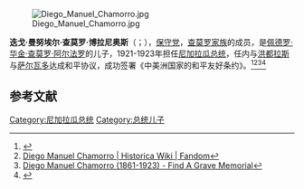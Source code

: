 [[File:Diego_Manuel_Chamorro.jpg|thumb]]

'''迭戈·曼努埃尔·查莫罗·博拉尼奥斯'''（{{lang-es|Diego Manuel Chamorro Bolaños}}；{{bd|1861年|8月9日|1923年|10月12日|catidx=D}}），[[保守党|保守党]]，[[查莫罗家族|查莫罗家族]]的成员，是[[佩德罗·华金·查莫罗·阿尔法罗|佩德罗·华金·查莫罗·阿尔法罗]]的儿子，1921-1923年担任[[尼加拉瓜总统|尼加拉瓜总统]]，任内与[[洪都拉斯|洪都拉斯]]与[[萨尔瓦多|萨尔瓦多]]达成和平协议，成功签署《中美洲国家的和平友好条约》。<ref>{{Cite web |url=https://www.ecured.cu/Diego_Manuel_Chamorro |title=Diego Manuel Chamorro - EcuRed |access-date=2020-12-13 |archive-date=2020-11-18 |archive-url=https://web.archive.org/web/20201118111304/https://www.ecured.cu/Diego_Manuel_Chamorro |dead-url=no }}</ref><ref>[https://historica.fandom.com/wiki/Diego_Manuel_Chamorro Diego Manuel Chamorro | Historica Wiki | Fandom]</ref><ref>[https://www.findagrave.com/memorial/209949438/diego-manuel-chamorro Diego Manuel Chamorro (1861-1923) - Find A Grave Memorial]</ref><ref>{{Cite web |url=https://www.geni.com/people/Diego-Manuel-Chamorro-Bola%C3%B1os-Presidente-de-Nicaragua/4049177087780039401 |title=Diego Manuel Chamorro Bolaños, Presidente de Nicaragua |access-date=2020-12-13 |archive-date=2020-06-25 |archive-url=https://web.archive.org/web/20200625190914/https://www.geni.com/people/Diego-Manuel-Chamorro-Bola%C3%B1os-Presidente-de-Nicaragua/4049177087780039401 |dead-url=no }}</ref>

== 参考文献 ==
{{Reflist}}

[[Category:尼加拉瓜总统|Category:尼加拉瓜总统]]
[[Category:总统儿子|Category:总统儿子]]